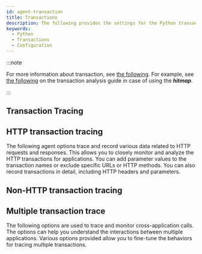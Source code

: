 ```yaml
---
id: agent-transaction
title: Transactions
description: The following provides the settings for the Python transactions.
keywords:
  - Python
  - Transactions
  - Configuration
---
```


:::note

For more information about transaction, see [the following](track-transactions-intro). For example, see [the following](trs-view) on the transaction analysis guide in case of using the **_hitmap_**.

:::

## Transaction Tracing


<Transactionprofilestep />


<Pythontrsprofile />

## HTTP transaction tracing

The following agent options trace and record various data related to HTTP requests and responses. This allows you to closely monitor and analyze the HTTP transactions for applications. You can add parameter values ​​to the transaction names or exclude specific URLs or HTTP methods. You can also record transactions in detail, including HTTP headers and parameters.


<Pythontrackhttptrs />

## Non-HTTP transaction tracing


<Pythontracknonhttptrs />

## Multiple transaction trace

The following options are used to trace and monitor cross-application calls. The options can help you understand the interactions between multiple applications. Various options provided allow you to fine-tune the behaviors for tracing multiple transactions.


<Pythonmultitrace />

